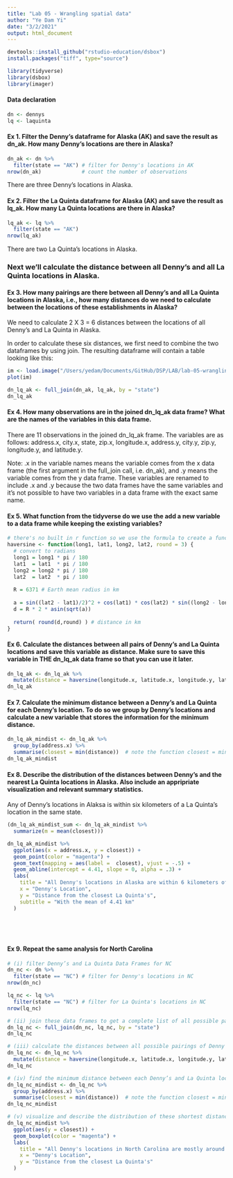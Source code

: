 ```yaml
---
title: "Lab 05 - Wrangling spatial data"
author: "Ye Dam Yi"
date: "3/2/2021"
output: html_document
---
```


```r
devtools::install_github("rstudio-education/dsbox")
install.packages("tiff", type="source") 

```

```r
library(tidyverse) 
library(dsbox) 
library(imager)
```
#### Data declaration

```r
dn <- dennys
lq <- laquinta
```

#### Ex 1. Filter the Denny’s dataframe for Alaska (AK) and save the result as dn_ak. How many Denny’s locations are there in Alaska?

```r
dn_ak <- dn %>%
  filter(state == "AK") # filter for Denny's locations in AK
nrow(dn_ak)             # count the number of observations

```
There are three Denny's locations in Alaska. 



#### Ex 2. Filter the La Quinta dataframe for Alaska (AK) and save the result as lq_ak. How many La Quinta locations are there in Alaska?
```r
lq_ak <- lq %>%
  filter(state == "AK")
nrow(lq_ak)
```
There are two La Quinta's locations in Alaska.



### Next we’ll calculate the distance between all Denny’s and all La Quinta locations in Alaska. 

#### Ex 3. How many pairings are there between all Denny’s and all La Quinta locations in Alaska, i.e., how many distances do we need to calculate between the locations of these establishments in Alaska?

We need to calculate 2 X 3 = 6 distances between the locations of all Denny's and La Quinta in Alaska.

In order to calculate these six distances, we first need to combine the two dataframes by using join. The resulting dataframe will contain a table looking like this:

```r
im <- load.image("/Users/yedam/Documents/GitHub/DSP/LAB/lab-05-wrangling-data/dennys-laquinta-sketches.004.png")
plot(im)

```
```r
dn_lq_ak <- full_join(dn_ak, lq_ak, by = "state")
dn_lq_ak
```



#### Ex 4. How many observations are in the joined dn_lq_ak data frame? What are the names of the variables in this data frame.

There are 11 observations in the joined dn_lq_ak frame. The variables are as follows: address.x, city.x, state, zip.x, longitude.x, address.y, city.y, zip.y, longitude.y, and latitude.y.

Note: .x in the variable names means the variable comes from the x data frame (the first argument in the full_join call, i.e. dn_ak), and .y means the variable comes from the y data frame. These variables are renamed to include .x and .y because the two data frames have the same variables and it’s not possible to have two variables in a data frame with the exact same name.



#### Ex 5. What function from the tidyverse do we use the add a new variable to a data frame while keeping the existing variables?

```r
# there's no built in r function so we use the formula to create a function in r
haversine <- function(long1, lat1, long2, lat2, round = 3) {
  # convert to radians
  long1 = long1 * pi / 180
  lat1  = lat1  * pi / 180
  long2 = long2 * pi / 180
  lat2  = lat2  * pi / 180
  
  R = 6371 # Earth mean radius in km
  
  a = sin((lat2 - lat1)/2)^2 + cos(lat1) * cos(lat2) * sin((long2 - long1)/2)^2
  d = R * 2 * asin(sqrt(a))
  
  return( round(d,round) ) # distance in km
}
```


#### Ex 6. Calculate the distances between all pairs of Denny’s and La Quinta locations and save this variable as distance. Make sure to save this variable in THE dn_lq_ak data frame so that you can use it later.

```r

dn_lq_ak <- dn_lq_ak %>% 
  mutate(distance = haversine(longitude.x, latitude.x, longitude.y, latitude.y, round = 3))
dn_lq_ak

```

#### Ex 7. Calculate the minimum distance between a Denny’s and La Quinta for each Denny’s location. To do so we group by Denny’s locations and calculate a new variable that stores the information for the minimum distance.

```r

dn_lq_ak_mindist <- dn_lq_ak %>%
  group_by(address.x) %>%
  summarise(closest = min(distance))  # note the function closest = min(distance) as part of summarise
dn_lq_ak_mindist

```


#### Ex 8. Describe the distribution of the distances between Denny’s and the nearest La Quinta locations in Alaska. Also include an appripriate visualization and relevant summary statistics.

Any of Denny's locations in Alaksa is within six kilometers of a La Quinta's location in the same state. 

```r
(dn_lq_ak_mindist_sum <- dn_lq_ak_mindist %>% 
  summarize(m = mean(closest)))

dn_lq_ak_mindist %>% 
  ggplot(aes(x = address.x, y = closest)) +
  geom_point(color = "magenta") +
  geom_text(mapping = aes(label =  closest), vjust = -.5) +
  geom_abline(intercept = 4.41, slope = 0, alpha = .3) + 
  labs(
    title = "All Denny's locations in Alaska are within 6 kilometers of a La Quinta's location",
    x = "Denny's Location",
    y = "Distance from the closest La Quinta's",
    subtitle = "With the mean of 4.41 km"
  )



  


```

#### Ex 9. Repeat the same analysis for North Carolina 
```r
# (i) filter Denny’s and La Quinta Data Frames for NC
dn_nc <- dn %>%
  filter(state == "NC") # filter for Denny's locations in NC
nrow(dn_nc)   

lq_nc <- lq %>%
  filter(state == "NC") # filter for La Quinta's locations in NC
nrow(lq_nc)  
```
```r
# (ii) join these data frames to get a complete list of all possible pairings
dn_lq_nc <- full_join(dn_nc, lq_nc, by = "state")
dn_lq_nc

```
```r
# (iii) calculate the distances between all possible pairings of Denny’s and La Quinta in NC
dn_lq_nc <- dn_lq_nc %>% 
  mutate(distance = haversine(longitude.x, latitude.x, longitude.y, latitude.y, round = 3))
dn_lq_nc
```


```r
# (iv) find the minimum distance between each Denny’s and La Quinta location
dn_lq_nc_mindist <- dn_lq_nc %>%
  group_by(address.x) %>%
  summarise(closest = min(distance))  # note the function closest = min(distance) as part of summarise
dn_lq_nc_mindist
```

```r
# (v) visualize and describe the distribution of these shortest distances using appropriate summary statistics.
dn_lq_nc_mindist %>% 
  ggplot(aes(y = closest)) +
  geom_boxplot(color = "magenta") +
  labs(
    title = "All Denny's locations in North Carolina are mostly around within 55 kilometers of a La Quinta's location",
    x = "Denny's Location",
    y = "Distance from the closest La Quinta's"
  )

```

